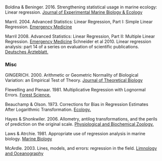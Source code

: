 
Boldina & Beninger.  2016.  Strengthening statistical usage in marine ecology: Linear regression.  [Journal of Experimental Marine Biology & Ecology](https://www.sciencedirect.com/science/article/pii/S002209811530023X)

Marril.  2004.  Advanced Statistics: Linear Regression, Part I: Simple Linear Regression.  [Emergency Medicine](https://onlinelibrary.wiley.com/doi/abs/10.1197/j.aem.2003.09.005)


Marril 2008.  Advanced Statistics: Linear Regression, Part II: Multiple Linear Regression.  [Emergency Medicine](https://onlinelibrary.wiley.com/doi/abs/10.1197/j.aem.2003.09.006)
Schneider et al 2010.  Linear regression analysis: part 14 of a series on evaluation of scientific publications.  [Deutsches Ärzteblatt.](https://www.aerzteblatt.de/int/archive/article?id=79009)




### Misc

GINGERICH.  2000.  Arithmetic or Geometric Normality of Biological Variation: an Empirical Test of Theory.  [Journal of Theoretical Biology](https://www.sciencedirect.com/science/article/pii/S0022519300920083)

Flewelling and Pienaar.  1981.  Multiplicative Regression with Lognormal Errors.  [Forest Science.](https://academic.oup.com/forestscience/article-abstract/27/2/281/4656582)

Beauchamp & Olson.  1973.  Corrections for Bias in Regression Estimates After Logarithmic Transformation.  [Ecology.](https://esajournals.onlinelibrary.wiley.com/doi/abs/10.2307/1934208)

Hayes & Shonkwiler.  2006.  Allometry, antilog transformations, and the perils of prediction on the original scale.  [Physiological and Biochemical Zoology.](https://www.journals.uchicago.edu/doi/abs/10.1086/502814)


Laws & Atrchie.  1981.  Appropriate use of regression analysis in marine biology.  [Marine Biology](https://link.springer.com/article/10.1007/BF00397062)

McArdle.  2003.  Lines, models, and errors: regression in the field.  [Limnology and Oceanography](https://aslopubs.onlinelibrary.wiley.com/doi/abs/10.4319/lo.2003.48.3.1363) 
